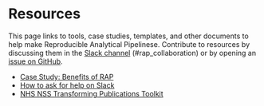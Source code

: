 # Resources

This page links to tools, case studies, templates, and other documents to help
make Reproducible Analytical Pipelinese. Contribute to resources by discussing
them in the [Slack
channel](https://govdatascience.slack.com/messages/C6H22U3H9/)
(#rap_collaboration) or by opening an [issue on
GitHub](https://github.com/ukgovdatascience/rap-website/issues).

::: {.unbulleted-list}
* [Case Study: Benefits of RAP](resource-case-study-benefits-2017.html)
* [How to ask for help on Slack](resource-ask-for-help-on-slack.html)
* [NHS NSS Transforming Publications Toolkit](resource-nhs-nss-transforming-publications-toolkit.html)
:::


